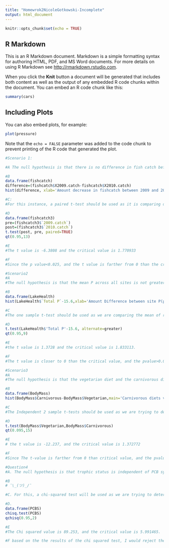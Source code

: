 ```yaml
---
title: "Homewrok2NicoleGotkowski-Incomplete"
output: html_document
---
```


```r
knitr::opts_chunk$set(echo = TRUE)
```

## R Markdown

This is an R Markdown document. Markdown is a simple formatting syntax for authoring HTML, PDF, and MS Word documents. For more details on using R Markdown see <http://rmarkdown.rstudio.com>.

When you click the **Knit** button a document will be generated that includes both content as well as the output of any embedded R code chunks within the document. You can embed an R code chunk like this:

```r
summary(cars)
```

## Including Plots

You can also embed plots, for example:

```r
plot(pressure)
```

Note that the `echo = FALSE` parameter was added to the code chunk to prevent printing of the R code that generated the plot.

```r
#Scenario 1:

#A The null hypothesis is that there is no difference in fish catch before the oil spill (2009) and after the oil spill (2010). The alternate hypothesis is that there is a differencein fish catch before the oil spill (2009) and after the oil spill (2010).
```


```r
#B
data.frame(fishcatch)
difference=(fishcatch$X2009.catch-fishcatch$X2010.catch)
hist(difference, xlab='Amount decrease in fishcatch between 2009 and 2010', ylab='Frequency',main='The frequency of the amount of fish loss across all villages') 
```

```r
#C: 
#For this instance, a paired t-test should be used as it is comparing data from before and after a treatment (oil spill), on the same site. This will determine if the mean of the differences are normally distributed. 
```

```r
#D
data.frame(fishcatch3)
pre=(fishcatch3$`2009.catch`)
post=(fishcatch3$`2010.catch`)
t.test(post, pre, paired=TRUE)
qt(0.95,13)
```
```r
#E
#The t value is -6.3808 and the critical value is 1.770933
```


```r
#F
#Since the p value<0.025, and the t value is farther from 0 than the critical value, we reject the null hypothesis and accept the alternate. Therefore, I conclude there is a signficant difference in the mean amount of fish caught before the oil spill and after the oil spill.
```


```r
#Scenario2
#A
#The null hypothesis is that the mean P across all sites is not greater than the recommended threhold, 15.6. The alternate hypothesis is that the mean P across all sites is greater than the threshold, 15.6.
```


```r
#B
data.frame(LakeHealth)
hist(LakeHealth$`Total P`-15.6,xlab='Amount Difference between site P(μg/L) levels in and the maximum amount of P(μg/L)', main='The difference amongst sites in a lake and the maximum recommended P values in (μg/L)in Lake Erie')
```

```r
#C
#The one sample t-test should be used as we are comparing the mean of random samples, i.e. the P at each site, to the expected mean, 15.6.
```

```r
#D
t.test(LakeHealth$'Total P'-15.6, alternate=greater)
qt(0.95,9)
```

```r
#E
#the t value is 1.3728 and the critical value is 1.833113.
```

```r
#F
#The t value is closer to 0 than the critical value, and the pvalue>0.025, therefore we accept the null hypothesis. Thus, the mean of all of the sites sampled in lake Erie are not greater than 15.6.

```

```r
#Scenario3
#A
#The null hypothesis is that the vegetarian diet and the carnivorous diet do not differ in terms of subsequent growth rate in farmed salmon. The alternate hypothesis is that there is a difference in the vegetarian diet and the carnivorous diet in terms of subsequent growth rate in farmed salmon.
```

```r
#B
data.frame(BodyMass)
hist(BodyMass$Carnivorous-BodyMass$Vegetarian,main='Carnivorous diets vs. Vegetarian Diets in Farmed Salmon',xlab='Difference in body mass growth rate of fish on a carnivorous diet and on a vegetarian diet in % body weight/day')

```

```r
#C
#The Independent 2 sample t-tests should be used as we are trying to determine if 2 populations have different means, between 2 trials. In this case, we are trying to determine if the average growth rate of fish on eitehr diet are different or not, based on 2 seperate trials.
```

```r
#D
t.test(BodyMass$Vegetarian,BodyMass$Carnivorous)
qt(0.095,15)
```

```r
#E
# the t value is -12.237, and the critical value is 1.372772
```

```r
#F
#Since The t-value is farther from 0 than critical value, and the pvalue<0.025 we reject the null hypothesis. Therefore, there is a significant difference in the growth rate of fish on carnivorous diets and fish on vegetarian diets.
```

```r
#Question4
#A. The null hypothesis is that trophic status is independent of PCB symptoms experienced. The alternate hypothesis is that trophic status is not independent of the PCB symptoms experienced. 
```

```r
#B
# ¯\_(ツ)_/¯
```

```r
#C. For this, a chi-squared test will be used as we are trying to determine if the trophic status of the individual is related (independent vs. not independent) to the PCB related symptoms experienced.
```

```r
#D. 
data.frame(PCBS)
chisq.test(PCBS)
qchisq(0.95,2)
```
```r
#E
#The Chi squared value is 89.253, and the critical value is 5.991465.
```

```r
#F based on the the results of the chi squared test, I would reject the null hypothesis and accept the alternate hypothesis. The p value<0.025, and the critical value is closer to 0 than the Chi squared value. Therefore, the symptoms of PCB exposure are not independent of the trophic level of the individual. 
```

